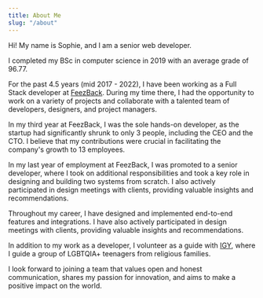 ```yaml
---
title: About Me
slug: "/about"
---
```


Hi! My name is Sophie, and I am a senior web developer.

I completed my BSc in computer science in 2019 with an average grade of 96.77.

For the past 4.5 years (mid 2017 - 2022), I have been working as a Full Stack developer at [FeezBack](https://www.linkedin.com/company/feezback/).
During my time there, I had the opportunity to work on a variety of projects and collaborate with a talented team of developers, designers, and project managers.

In my third year at FeezBack, I was the sole hands-on developer, as the startup had significantly shrunk to only 3 people, including the CEO and the CTO.
I believe that my contributions were crucial in facilitating the company's growth to 13 employees.

In my last year of employment at FeezBack, I was promoted to a senior developer, where I took on additional responsibilities and took a key role in designing and building two systems from scratch. I also actively participated in design meetings with clients, providing valuable insights and recommendations.

Throughout my career, I have designed and implemented end-to-end features and integrations. 
I have also actively participated in design meetings with clients, providing valuable insights and recommendations. 

In addition to my work as a developer, I volunteer as a guide with [IGY](https://igy.org.il/en/), where I guide a group of LGBTQIA+ teenagers from religious families. 

I look forward to joining a team that values open and honest communication, shares my passion for innovation, and aims to make a positive impact on the world.

<br/>
<CTA text="Resume" icon={downloadIcon} to="/Sophia Saiada CV.pdf" gatsbyLink />
